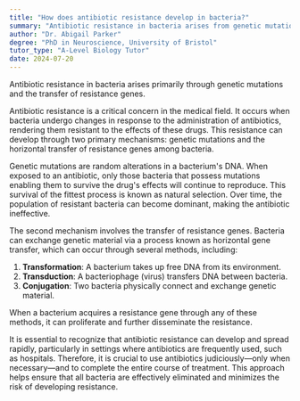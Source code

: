 ```yaml
---
title: "How does antibiotic resistance develop in bacteria?"
summary: "Antibiotic resistance in bacteria arises from genetic mutations and the transfer of resistance genes, posing significant challenges to treatment effectiveness and public health."
author: "Dr. Abigail Parker"
degree: "PhD in Neuroscience, University of Bristol"
tutor_type: "A-Level Biology Tutor"
date: 2024-07-20
---
```


Antibiotic resistance in bacteria arises primarily through genetic mutations and the transfer of resistance genes.

Antibiotic resistance is a critical concern in the medical field. It occurs when bacteria undergo changes in response to the administration of antibiotics, rendering them resistant to the effects of these drugs. This resistance can develop through two primary mechanisms: genetic mutations and the horizontal transfer of resistance genes among bacteria.

Genetic mutations are random alterations in a bacterium's DNA. When exposed to an antibiotic, only those bacteria that possess mutations enabling them to survive the drug's effects will continue to reproduce. This survival of the fittest process is known as natural selection. Over time, the population of resistant bacteria can become dominant, making the antibiotic ineffective.

The second mechanism involves the transfer of resistance genes. Bacteria can exchange genetic material via a process known as horizontal gene transfer, which can occur through several methods, including:

1. **Transformation**: A bacterium takes up free DNA from its environment.
2. **Transduction**: A bacteriophage (virus) transfers DNA between bacteria.
3. **Conjugation**: Two bacteria physically connect and exchange genetic material.

When a bacterium acquires a resistance gene through any of these methods, it can proliferate and further disseminate the resistance.

It is essential to recognize that antibiotic resistance can develop and spread rapidly, particularly in settings where antibiotics are frequently used, such as hospitals. Therefore, it is crucial to use antibiotics judiciously—only when necessary—and to complete the entire course of treatment. This approach helps ensure that all bacteria are effectively eliminated and minimizes the risk of developing resistance.
    